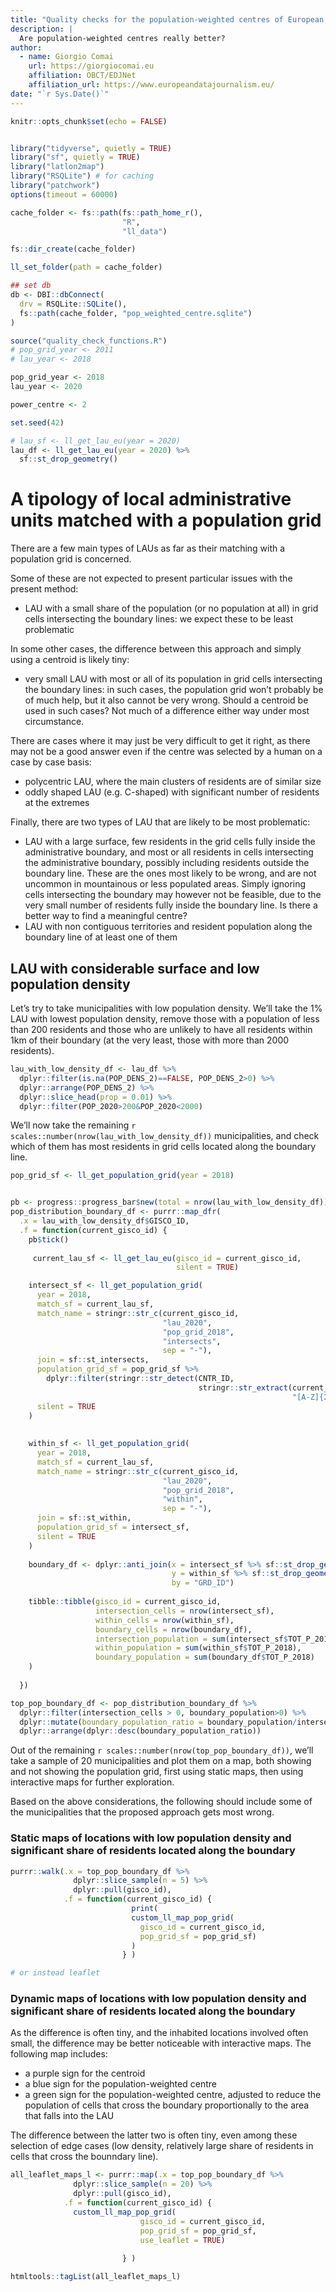 ```yaml
---
title: "Quality checks for the population-weighted centres of European LAU"
description: |
  Are population-weighted centres really better?
author:
  - name: Giorgio Comai 
    url: https://giorgiocomai.eu
    affiliation: OBCT/EDJNet
    affiliation_url: https://www.europeandatajournalism.eu/
date: "`r Sys.Date()`"
---
```


```r
knitr::opts_chunk$set(echo = FALSE)


library("tidyverse", quietly = TRUE)
library("sf", quietly = TRUE)
library("latlon2map")
library("RSQLite") # for caching
library("patchwork")
options(timeout = 60000)

cache_folder <- fs::path(fs::path_home_r(),
                         "R",
                         "ll_data")

fs::dir_create(cache_folder)

ll_set_folder(path = cache_folder)

## set db
db <- DBI::dbConnect(
  drv = RSQLite::SQLite(),
  fs::path(cache_folder, "pop_weighted_centre.sqlite")
)

source("quality_check_functions.R")
# pop_grid_year <- 2011
# lau_year <- 2018

pop_grid_year <- 2018
lau_year <- 2020

power_centre <- 2

set.seed(42)

# lau_sf <- ll_get_lau_eu(year = 2020) 
lau_df <- ll_get_lau_eu(year = 2020) %>%
  sf::st_drop_geometry() 
```

# A tipology of local administrative units matched with a population grid

There are a few main types of LAUs as far as their matching with a population grid is concerned.

Some of these are not expected to present particular issues with the present method:


- LAU with a small share of the population (or no population at all) in grid cells intersecting the boundary lines: we expect these to be least problematic


In some other cases, the difference between this approach and simply using a centroid is likely tiny:

- very small LAU with most or all of its population in grid cells intersecting the boundary lines: in such cases, the population grid won't probably be of much help, but it also cannot be very wrong. Should a centroid be used in such cases? Not much of a difference either way under most circumstance.


There are cases where it may just be very difficult to get it right, as there may not be a good answer even if the centre was selected by a human on a case by case basis:

- polycentric LAU, where the main clusters of residents are of similar size
- oddly shaped LAU (e.g. C-shaped) with significant number of residents at the extremes


Finally, there are two types of LAU that are likely to be most problematic:


- LAU with a large surface, few residents in the grid cells fully inside the administrative boundary, and most or all residents in cells intersecting the administrative boundary, possibly including residents outside the boundary line. These are the ones most likely to be wrong, and are not uncommon in mountainous or less populated areas. Simply ignoring cells intersecting the boundary may however not be feasible, due to the very small number of residents fully inside the boundary line. Is there a better way to find a meaningful centre?
- LAU with non contiguous territories and resident population along the boundary line of at least one of them


## LAU with considerable surface and low population density

Let's try to take municipalities with low population density. We'll take the 1% LAU with lowest population density, remove those with a population of less than 200 residents and those who are unlikely to have all residents within 1km of their boundary (at the very least, those with more than 2000 residents). 

```r


lau_with_low_density_df <- lau_df %>% 
  dplyr::filter(is.na(POP_DENS_2)==FALSE, POP_DENS_2>0) %>% 
  dplyr::arrange(POP_DENS_2) %>% 
  dplyr::slice_head(prop = 0.01) %>% 
  dplyr::filter(POP_2020>200&POP_2020<2000) 
```

We'll now take the remaining `r scales::number(nrow(lau_with_low_density_df))` municipalities, and check which of them has most residents in grid cells located along the boundary line.


```r

pop_grid_sf <- ll_get_population_grid(year = 2018)


pb <- progress::progress_bar$new(total = nrow(lau_with_low_density_df))
pop_distribution_boundary_df <- purrr::map_dfr(
  .x = lau_with_low_density_df$GISCO_ID,
  .f = function(current_gisco_id) {
    pb$tick()
    
     current_lau_sf <- ll_get_lau_eu(gisco_id = current_gisco_id,
                                     silent = TRUE)

    intersect_sf <- ll_get_population_grid(
      year = 2018,
      match_sf = current_lau_sf,
      match_name = stringr::str_c(current_gisco_id,
                                  "lau_2020",
                                  "pop_grid_2018",
                                  "intersects",
                                  sep = "-"),
      join = sf::st_intersects,
      population_grid_sf = pop_grid_sf %>%
        dplyr::filter(stringr::str_detect(CNTR_ID,
                                          stringr::str_extract(current_gisco_id,
                                                               "[A-Z]{2}"))),
      silent = TRUE
    )
    
    
    within_sf <- ll_get_population_grid(
      year = 2018,
      match_sf = current_lau_sf,
      match_name = stringr::str_c(current_gisco_id,
                                  "lau_2020",
                                  "pop_grid_2018",
                                  "within",
                                  sep = "-"),
      join = sf::st_within,
      population_grid_sf = intersect_sf,
      silent = TRUE 
    )
    
    boundary_df <- dplyr::anti_join(x = intersect_sf %>% sf::st_drop_geometry(),
                                    y = within_sf %>% sf::st_drop_geometry(),
                                    by = "GRD_ID")
    
    tibble::tibble(gisco_id = current_gisco_id,
                   intersection_cells = nrow(intersect_sf),
                   within_cells = nrow(within_sf),
                   boundary_cells = nrow(boundary_df),
                   intersection_population = sum(intersect_sf$TOT_P_2018),
                   within_population = sum(within_sf$TOT_P_2018),
                   boundary_population = sum(boundary_df$TOT_P_2018)
    )
    
  })

top_pop_boundary_df <- pop_distribution_boundary_df %>% 
  dplyr::filter(intersection_cells > 0, boundary_population>0) %>% 
  dplyr::mutate(boundary_population_ratio = boundary_population/intersection_population) %>% 
  dplyr::arrange(dplyr::desc(boundary_population_ratio))
```

Out of the remaining `r scales::number(nrow(top_pop_boundary_df))`, we'll take a sample of 20 municipalities and plot them on a map, both showing and not showing the population grid, first using static maps, then using interactive maps for further exploration. 

Based on the above considerations, the following should include some of the municipalities that the proposed approach gets most wrong.

### Static maps of locations with low population density and significant share of residents located along the boundary



```r

purrr::walk(.x = top_pop_boundary_df %>% 
              dplyr::slice_sample(n = 5) %>%
              dplyr::pull(gisco_id),
            .f = function(current_gisco_id) {
                           print(
                           custom_ll_map_pop_grid(
                             gisco_id = current_gisco_id,
                             pop_grid_sf = pop_grid_sf)
                           )
                         } )

# or instead leaflet
```


### Dynamic maps of locations with low population density and significant share of residents located along the boundary

As the difference is often tiny, and the inhabited locations involved often small, the difference may be better noticeable with interactive maps. The following map includes:

- a purple sign for the centroid
- a blue sign for the population-weighted centre
- a green sign for the population-weighted centre, adjusted to reduce the population of cells that cross the boundary proportionally to the area that falls into the LAU

The difference between the latter two is often tiny, even among these selection of edge cases (low density, relatively large share of residents in cells that cross the bounndary line).

```r

all_leaflet_maps_l <- purrr::map(.x = top_pop_boundary_df %>% 
              dplyr::slice_sample(n = 20) %>%
              dplyr::pull(gisco_id),
            .f = function(current_gisco_id) {
              custom_ll_map_pop_grid(
                             gisco_id = current_gisco_id,
                             pop_grid_sf = pop_grid_sf,
                             use_leaflet = TRUE)
                           
                         } )

htmltools::tagList(all_leaflet_maps_l)

```
